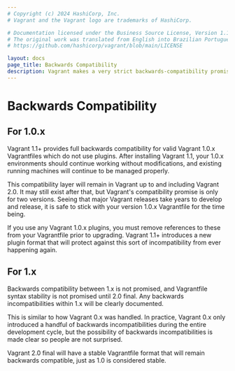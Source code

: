 ```yaml
---
# Copyright (c) 2024 HashiCorp, Inc.
# Vagrant and the Vagrant logo are trademarks of HashiCorp.

# Documentation licensed under the Business Source License, Version 1.1.
# The original work was translated from English into Brazilian Portuguese.
# https://github.com/hashicorp/vagrant/blob/main/LICENSE

layout: docs
page_title: Backwards Compatibility
description: Vagrant makes a very strict backwards-compatibility promise.
---
```


# Backwards Compatibility

## For 1.0.x

Vagrant 1.1+ provides full backwards compatibility for valid Vagrant 1.0.x
Vagrantfiles which do not use plugins. After installing Vagrant 1.1, your 1.0.x
environments should continue working without modifications, and existing running
machines will continue to be managed properly.

This compatibility layer will remain in Vagrant up to and including Vagrant 2.0.
It may still exist after that, but Vagrant's compatibility promise is only for
two versions. Seeing that major Vagrant releases take years to develop and
release, it is safe to stick with your version 1.0.x Vagrantfile for the
time being.

If you use any Vagrant 1.0.x plugins, you must remove references to these from
your Vagrantfile prior to upgrading. Vagrant 1.1+ introduces a new plugin
format that will protect against this sort of incompatibility from ever
happening again.

## For 1.x

Backwards compatibility between 1.x is not promised, and Vagrantfile
syntax stability is not promised until 2.0 final. Any backwards
incompatibilities within 1.x will be clearly documented.

This is similar to how Vagrant 0.x was handled. In practice, Vagrant 0.x
only introduced a handful of backwards incompatibilities during the entire
development cycle, but the possibility of backwards incompatibilities
is made clear so people are not surprised.

Vagrant 2.0 final will have a stable Vagrantfile format that will
remain backwards compatible, just as 1.0 is considered stable.
